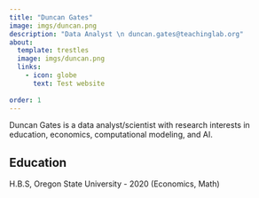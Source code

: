 ```yaml
---
title: "Duncan Gates"
image: imgs/duncan.png
description: "Data Analyst \n duncan.gates@teachinglab.org"
about:
  template: trestles
  image: imgs/duncan.png
  links:
    - icon: globe
      text: Test website
    
order: 1
---
```


Duncan Gates is a data analyst/scientist with research interests in education, economics, computational modeling, and AI.

## Education

H.B.S, Oregon State University - 2020 (Economics, Math)
